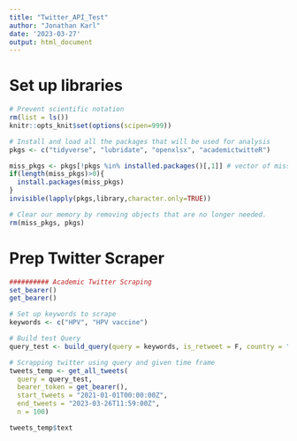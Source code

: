 ```yaml
---
title: "Twitter_API_Test"
author: "Jonathan Karl"
date: '2023-03-27'
output: html_document
---
```


# Set up libraries

```r

# Prevent scientific notation
rm(list = ls())
knitr::opts_knit$set(options(scipen=999))

# Install and load all the packages that will be used for analysis
pkgs <- c("tidyverse", "lubridate", "openxlsx", "academictwitteR")

miss_pkgs <- pkgs[!pkgs %in% installed.packages()[,1]] # vector of missing packages
if(length(miss_pkgs)>0){
  install.packages(miss_pkgs)
}
invisible(lapply(pkgs,library,character.only=TRUE))

# Clear our memory by removing objects that are no longer needed.
rm(miss_pkgs, pkgs)
```

# Prep Twitter Scraper

```r
########## Academic Twitter Scraping
set_bearer()
get_bearer()
```


```r

# Set up keywords to scrape
keywords <- c("HPV", "HPV vaccine")

# Build test Query
query_test <- build_query(query = keywords, is_retweet = F, country = "KE", lang = "en")

# Scrapping twitter using query and given time frame
tweets_temp <- get_all_tweets(
  query = query_test,
  bearer_token = get_bearer(),
  start_tweets = "2021-01-01T00:00:00Z",
  end_tweets = "2023-03-26T11:59:00Z",
  n = 100)

tweets_temp$text

```

